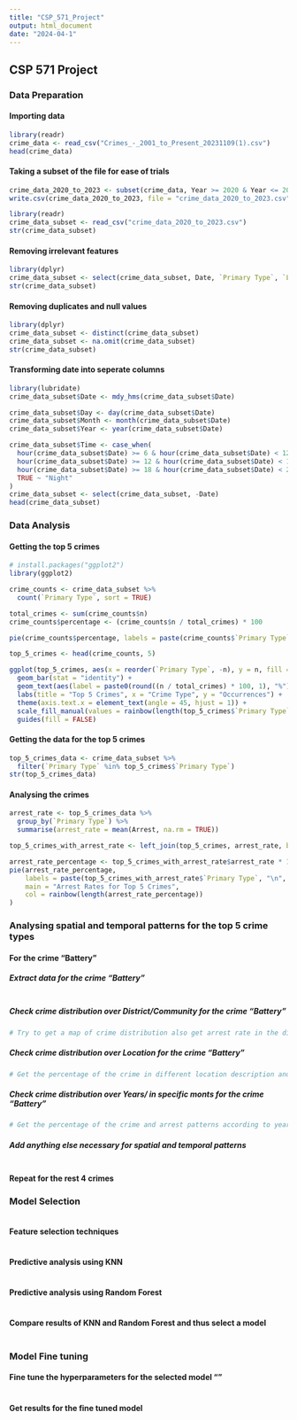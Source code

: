 ---
title: "CSP_571_Project"
output: html_document
date: "2024-04-1"
---

## CSP 571 Project

### Data Preparation

#### Importing data

```{r}
library(readr)
crime_data <- read_csv("Crimes_-_2001_to_Present_20231109(1).csv")
head(crime_data)
```
#### Taking a subset of the file for ease of trials
```{r}
crime_data_2020_to_2023 <- subset(crime_data, Year >= 2020 & Year <= 2023)
write.csv(crime_data_2020_to_2023, file = "crime_data_2020_to_2023.csv", row.names = FALSE)
```
```{r}
library(readr)
crime_data_subset <- read_csv("crime_data_2020_to_2023.csv")
str(crime_data_subset)
```
#### Removing irrelevant features
```{r}
library(dplyr)
crime_data_subset <- select(crime_data_subset, Date, `Primary Type`, `Location Description`, District, `Community Area`, Arrest)
str(crime_data_subset)
```
#### Removing duplicates and null values
```{r}
library(dplyr)
crime_data_subset <- distinct(crime_data_subset)
crime_data_subset <- na.omit(crime_data_subset)
str(crime_data_subset)
```
#### Transforming date into seperate columns
```{r}
library(lubridate)
crime_data_subset$Date <- mdy_hms(crime_data_subset$Date)

crime_data_subset$Day <- day(crime_data_subset$Date)
crime_data_subset$Month <- month(crime_data_subset$Date)
crime_data_subset$Year <- year(crime_data_subset$Date)

crime_data_subset$Time <- case_when(
  hour(crime_data_subset$Date) >= 6 & hour(crime_data_subset$Date) < 12 ~ "Morning",
  hour(crime_data_subset$Date) >= 12 & hour(crime_data_subset$Date) < 18 ~ "Afternoon",
  hour(crime_data_subset$Date) >= 18 & hour(crime_data_subset$Date) < 24 ~ "Evening",
  TRUE ~ "Night"
)
crime_data_subset <- select(crime_data_subset, -Date)
head(crime_data_subset)
```
### Data Analysis

#### Getting the top 5 crimes
```{r}
# install.packages("ggplot2")
library(ggplot2)

crime_counts <- crime_data_subset %>%
  count(`Primary Type`, sort = TRUE)

total_crimes <- sum(crime_counts$n)
crime_counts$percentage <- (crime_counts$n / total_crimes) * 100

pie(crime_counts$percentage, labels = paste(crime_counts$`Primary Type`, "\n", round(crime_counts$percentage, 1), "%"), col = rainbow(length(top_5_crimes$`Primary Type`)), main = "Occurrences of Crime", cex = 0.5)

top_5_crimes <- head(crime_counts, 5)

ggplot(top_5_crimes, aes(x = reorder(`Primary Type`, -n), y = n, fill = `Primary Type`)) +
  geom_bar(stat = "identity") +
  geom_text(aes(label = paste0(round((n / total_crimes) * 100, 1), "%")), vjust = -0.5, size = 3) +
  labs(title = "Top 5 Crimes", x = "Crime Type", y = "Occurrences") +
  theme(axis.text.x = element_text(angle = 45, hjust = 1)) +
  scale_fill_manual(values = rainbow(length(top_5_crimes$`Primary Type`))) +
  guides(fill = FALSE)
```
#### Getting the data for the top 5 crimes
```{r}
top_5_crimes_data <- crime_data_subset %>%
  filter(`Primary Type` %in% top_5_crimes$`Primary Type`)
str(top_5_crimes_data)
```
#### Analysing the crimes
```{r}
arrest_rate <- top_5_crimes_data %>%
  group_by(`Primary Type`) %>%
  summarise(arrest_rate = mean(Arrest, na.rm = TRUE))

top_5_crimes_with_arrest_rate <- left_join(top_5_crimes, arrest_rate, by = "Primary Type")

arrest_rate_percentage <- top_5_crimes_with_arrest_rate$arrest_rate * 100
pie(arrest_rate_percentage, 
    labels = paste(top_5_crimes_with_arrest_rate$`Primary Type`, "\n", round(arrest_rate_percentage, 2), "%"),
    main = "Arrest Rates for Top 5 Crimes",
    col = rainbow(length(arrest_rate_percentage))
)
```
### Analysing spatial and temporal patterns for the top 5 crime types

#### For the crime "Battery"

##### Extract data for the crime "Battery"
```{r}

```
##### Check crime distribution over District/Community for the crime "Battery"
```{r}
# Try to get a map of crime distribution also get arrest rate in the distribution
```
##### Check crime distribution over Location for the crime "Battery"
```{r}
# Get the percentage of the crime in different location description and output as a figure or chart. Also get arrest rate for the locations
```
##### Check crime distribution over Years/ in specific monts for the crime "Battery"
```{r}
# Get the percentage of the crime and arrest patterns according to years and months. 
```

##### Add anything else necessary for spatial and temporal patterns
```{r}

```

#### Repeat for the rest 4 crimes

### Model Selection 
```{r}

```
#### Feature selection techniques
```{r}

```
#### Predictive analysis using KNN 
```{r}

```
#### Predictive analysis using Random Forest 
```{r}

```
#### Compare results of KNN and Random Forest and thus select a model 
```{r}

```
### Model Fine tuning

#### Fine tune the hyperparameters for the selected model ""
```{r}

```
#### Get results for the fine tuned model
```{r}

```